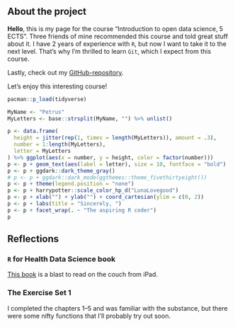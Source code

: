 ## About the project

**Hello**, this is my page for the course "Introduction to open data science, 5 ECTS". Three friends of mine recommended this course and told great stuff about it. I have 2 years of experience with `R`, but now I want to take it to the next level. That's why I'm thrilled to learn `Git`, which I expect from this course.


Lastly, check out my [GitHub-repository](https://github.com/petrusk4/IODS-project). 

Let's enjoy this interesting course!


```r
pacman::p_load(tidyverse)

MyName <- "Petrus"
MyLetters <- base::strsplit(MyName, "") %>% unlist()

p <- data.frame(
  height = jitter(rep(1, times = length(MyLetters)), amount = .3),
  number = 1:length(MyLetters),
  letter = MyLetters
) %>% ggplot(aes(x = number, y = height, color = factor(number)))
p <- p + geom_text(aes(label = letter), size = 10, fontface = "bold")
p <- p + ggdark::dark_theme_gray()
# p <- p + ggdark::dark_mode(ggthemes::theme_fivethirtyeight())
p <- p + theme(legend.position = "none")
p <- p + harrypotter::scale_color_hp_d("LunaLovegood")
p <- p + xlab("") + ylab("") + coord_cartesian(ylim = c(0, 2))
p <- p + labs(title = "Sincerely, ")
p <- p + facet_wrap(. ~ "The aspiring R coder")
p

```


## Reflections

### `R` for Health Data Science book

[This book](https://argoshare.is.ed.ac.uk/healthyr_book/) is a blast to read on the couch from iPad. 

### The Exercise Set 1

I completed the chapters 1--5 and was familiar with the substance, but there were some nifty functions that I'll probably try out soon.